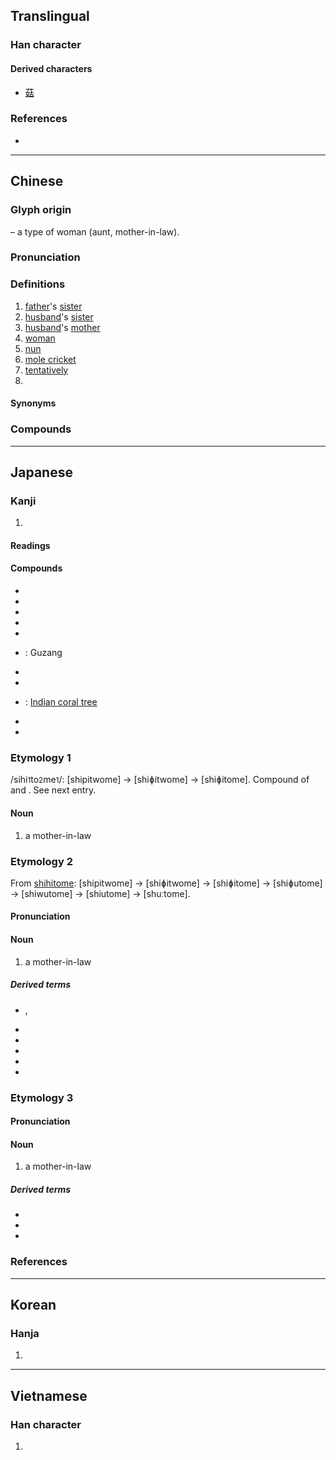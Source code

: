 {{also|菇}}
{{character info/new}}
==Translingual==

===Han character===
{{Han char|rn=38|rad=女|as=05|sn=8|four=44460|canj=VJR|ids=⿰女古}}

====Derived characters====
* [[菇]]

===References===
* {{Han ref|kx=0258.320|dkj=06174|dj=0524.060|hdz=21035.040|uh=59D1|ud=22993|bh=A968|bd=43368}}

----

==Chinese==
{{zh-forms}}

===Glyph origin===
{{Han etym}}
{{Han compound|女|t1=woman|古|ls=psc|c1=s|c2=p}} – a type of woman (aunt, mother-in-law).

===Pronunciation===
{{zh-pron
|m=gū
|c=gu1
|c-t=gu1
|h=pfs=kû
|md=gŭ
|mn=ko͘
|mn-t=gou1
|w=1ku
|mc=y
|oc=y
|cat=n,adv,pn
}}

===Definitions===
{{zh-hanzi}}

# [[father]]'s [[sister]]
# [[husband]]'s [[sister]]
# [[husband]]'s [[mother]]
# [[woman]]
# [[nun]]
# [[mole cricket]]
# [[tentatively]]
# {{surname|lang=zh}}

====Synonyms====
{{zh-dial|姑姑}}

===Compounds===
{{zh-der|姑表|姑爹|姑夫|姑父|姑姑|姑舅|姑老爺|姑姥姥|姑媽|姑母|姑奶奶|姑娘|姑娘兒|姑婆|姑且|姑嫂|姑妄聽之|何仙姑|姑妄言之|姑息|姑息養奸|姑爺|姑爺爺|姑丈|姑子|慈姑|小姑獨處|小姑娘|三姑六婆|姑息政策|婦姑|卦姑|姑公|姑媳|仙姑|姑嫜|姑丈人|堂分姑娘|僕射姑|尼姑庵|師姑|姑洗|姑太太|固姑|大姑娘|小姑|尼姑|小姑子|嫜姑|婦姑勃谿|姑蘇|姑舅作親|姑惡|姑家|姑婆芋|姑娘氣|姑娘家|伴姑兒|姑婿|姑射神人|大姑子|公姑|姑姊|僕姑|伴姑|大姑|灰姑娘|秀姑巒溪|火金姑|皇姑|皇姑屯|摩姑|村姑|月姑|新姑爺|虎姑婆|胡姑姑|豆姑娘|舅姑|阿姑|麻姑山|黃姑|翁姑|藍姑草|麻姑搔癢|麻姑|魯義姑|藐姑射|金僕姑|迎紫姑|麻姑獻壽|胖姑|花姑|道姑|箕姑|紫姑|雪姑|紅姑娘|老姑娘}}

{{zh-cat|Family}}

----

==Japanese==

===Kanji===
{{ja-kanji|grade=|rs=女05}}

# {{defn|lang=ja|sort=女05}}

====Readings====
{{ja-readings
|goon=く
|kanon=こ
|kun=しゅうとめ-, しゅうと-, しばら-く, おば
}}

====Compounds====
{{der-top|Compounds}}
* {{ja-r|外姑|がいこ}}
* {{ja-r|舅姑|きゅうこ}}
* {{ja-r|姑娘|クーニャン}}
* {{ja-r|慈姑|くわい}}
* {{ja-r|姑洗|こせん}}
* {{ja-r|姑臧|^こぞう}}: Guzang
* {{ja-r|姑息|こそく}}
* {{ja-r|姑射山|こやさん}}
* {{ja-r|梯姑|でいご}}: [[Indian coral tree]]
* {{ja-r|麻姑|^まこ}}
* {{ja-r|鼠姑|わらじむし}}
{{der-bottom}}

===Etymology 1===
/sihi<small>1</small>to<small>2</small>me<small>1</small>/: [shipitwome] → [shiɸitwome] → [shiɸitome]. Compound of {{m|ja|舅||in law|tr=shihito}} and {{m|ja|女||woman|tr=me}}. See next entry.

====Noun====
{{ja-noun|しひとめ}}

# a mother-in-law

{{attention|ja|is saying the pronunciation is しひとめ right? it doesn't seem like a modern pronunciation}}

===Etymology 2===
{{ja-kanjitab|しゅうとめ|yomi=k}}
From [[姑|shihitome]]: [shipitwome] → [shiɸitwome] → [shiɸitome] → [shiɸutome] → [shiwutome] → [shiutome] → [shuːtome].

====Pronunciation====
{{ja-pron|yomi=k|しゅうとめ|acc=0|acc_ref=DJR,NHK}}

====Noun====
{{ja-noun|しゅうとめ|hhira=しうとめ}}

# a mother-in-law

=====Derived terms=====
{{der-top}}
* {{ja-r|妹姑|いもしゅうとめ}}, {{ja-r|姨|いもしゅうとめ}}
* {{ja-r|小姑|こじゅうとめ}}
* {{ja-r|姑御|しゅうとめご}}
* {{ja-r|姑去り|しゅうとめざり}}
* {{ja-r|蕗の姑|ふき の しゅうとめ}}
* {{ja-r|嫁が姑に成り上がる|よめ が しゅうとめ に なりあがる}}
{{der-bottom}}

===Etymology 3===

====Pronunciation====
{{ja-pron|yomi=k|しゅうと|acc=0|acc_ref=DJR,NHK}}

====Noun====
{{ja-noun|しゅうと|hhira=しうと}}

# a mother-in-law

=====Derived terms=====
{{der-top}}
* {{ja-r|姉姑|あねじゅうと}}
* {{ja-r|小姑|こじゅうと}}
* {{ja-r|姑御|しゅうとご}}
{{der-bottom}}

===References===
<references/>

----

==Korean==

===Hanja===
{{ko-hanja|hangeul=고}}

# {{defn|lang=ko|sort=女05}}

----

==Vietnamese==

===Han character===
{{vi-hantu|[[cô]], [[go]], [[o]]|rs=女05}}

# {{defn|lang=vi|sort=女05}}